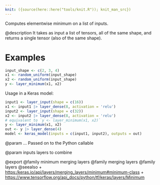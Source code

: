 ```yaml
---
knit: ({source(here::here("tools/knit.R")); knit_man_src})
---
```

Computes elementwise minimum on a list of inputs.

@description
It takes as input a list of tensors, all of the same shape,
and returns a single tensor (also of the same shape).

# Examples
```r
input_shape <- c(2, 3, 4)
x1 <- random_uniform(input_shape)
x2 <- random_uniform(input_shape)
y <- layer_minimum(x1, x2)
```

Usage in a Keras model:

```r
input1 <- layer_input(shape = c(16))
x1 <- input1 |> layer_dense(8, activation = 'relu')
input2 <- layer_input(shape = c(32))
x2 <- input2 |> layer_dense(8, activation = 'relu')
# equivalent to `y <- layer_minimum(x1, x2)`
y <- layer_minimum(x1, x2)
out <- y |> layer_dense(4)
model <- keras_model(inputs = c(input1, input2), outputs = out)
```

@param ...
Passed on to the Python callable

@param inputs
layers to combine

@export
@family minimum merging layers
@family merging layers
@family layers
@seealso
+ <https:/keras.io/api/layers/merging_layers/minimum#minimum-class>
+ <https://www.tensorflow.org/api_docs/python/tf/keras/layers/Minimum>
